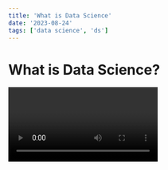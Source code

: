 ```yaml
---
title: 'What is Data Science'
date: '2023-08-24'
tags: ['data science', 'ds']
---
```


# What is Data Science?

<Video id="bZu2TT6aFSM" />

Hello and welcome to this post.

## Sample heading 2

<CustomImage src="https://raw.githubusercontent.com/Supan14/the-next-data-scientist-posts/main/images/supan_shah.jpg" alt="Photo of Supan Shah" />

Inside sample heading 2. And some more text.
